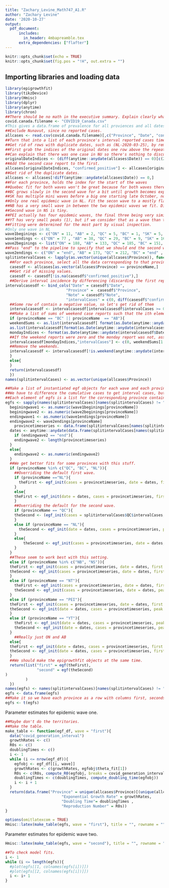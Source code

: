 ```yaml
---
title: "Zachary_Levine_Math747_A1.R"
author: "Zachary Levine"
date: '2020-10-27'
output: 
  pdf_document:
      includes:
        in_header: 4mbapreamble.tex
      extra_dependencies: ["flafter"]
---
```


```r
knitr::opts_chunk$set(echo = TRUE)
knitr::opts_chunk$set(fig.pos = "!H", out.extra = "")
```

## Importing libraries and loading data

```r
library(epigrowthfit)
library(tikzDevice)
library(Hmisc)
library(dplyr)
library(anytime)
library(chron)
##There should be no math in the executive summary. Explain clearly what you're talking about, but make sure the executive summary is accessible very broadly.
covid.canada.filename <- "COVID19_Canada.csv"
#This gives a data.frame of prevalence for all proviences and all dates.
##Exclude Nunavut, since no reported cases.
allcases <- read.csv(covid.canada.filename)[,c("Province", "Date", "confirmed_positive", "Note")]
##Turn that into a list of each province's interval reported cases time series.
##Get rid of rows with duplicate dates, such as (NL-2020-03-25), by removing the duplicated date and adding its case reports to first report for that date.
##First grab the indices of the original dates one row above the repeated dates.
##Can explain that there was one case in NU so there's nothing to discuss there.
originalDateIndices <- (diff(anytime::anydate(allcases$Date)) == 0)[c(2:length(diff(anytime::anydate(allcases$Date)) == 0), FALSE)]
##Add the second case report to the first.
allcases[originalDateIndices, "confirmed_positive"] <- allcases[originalDateIndices, "confirmed_positive"] + allcases[diff(anytime::anydate(allcases$Date)) == 0, "confirmed_positive"]
##Get rid of the duplicate dates.
allcases <- allcases[!diff(anytime::anydate(allcases$Date)) == 0,]
##For each province, holds the index for the start of the waves
##Quebec fit for both waves won't be great because for both waves there is a period of exponential growth but the peak of the wave isn't reached, then we stop growing exponentially and then start again briefly before the peak. End the fitting window when growth becomes sub exponetial, regardless of if peak has occured yet.
##BC grows slowly in the second wave for a bit until growth becomes exponential. Thus, the initial growth rate isn't strongly representative of the initial phase of the second wave. MB data displays the same trend but on a smaller scale.
##SK has multiple mini waves before a big one starting late October, not just two waves. We chose the biggest two to be the ones to study, but this may not have been the best choice. At least three mini waves occur before what we denote as the first wave. May have been better to fit to them.
##Only one real epidemic wave in NL. Fit the secon wave to a mostly flat second epidemic wave consiting of less than 5 cases at peak. Unclear if this makes any sense.
##NB has a very small wave in between the two epidemic waves we fit. Didn't fit to it because to the other two were much larger in magnitude.
##Second wave in NS is tiny.
##PEI actually has four epidemic waves, the final three being very similar in size.
##YT has very small peaks (1), but if we consider that as a wave than there are at least of them.
##Fitting were determined for the most part by visual inspection.
#Only one wave in NL
wave1beginings <- c("ON" = 11, "AB" = 2, "QC" = 5, "BC" = 1, "SK" = 5, "MB" = 1, "NL" = 1, "NB" = 3, "NS" = 1, "PEI" = 1, "YT" = 20, "NT" = 1, "NU" = NA)
wave1endings <- c("ON" = 77 , "AB" = 38, "QC" = 29, "BC" = 9, "SK" = 16, "MB" = 16, "NL" = 7, "NB" = 23, "NS" = 34, "PEI" = 12, "YT" = 29, "NT" = 23, "NU" = NA)
wave2beginings <- list("ON" = 188, "AB" = 133, "QC" = 185, "BC" = 151, "SK" = 194, "MB" = 195, "NL" = 221, "NB" = 198, "NS" = 213, "PEI" = 200, "YT" = 201, "NT" = 200, "NU" = NA)
##Pass "end" to the pipeline to specify that we should end the second wave at the last possible observation date.
wave2endings <- c("ON" = "end", "AB" = 173, "QC" = 212, "BC" = "end" , "SK" = "end", "MB" = "end", "NL" = 229, "NB" = 210, "NS" = "end", "PEI" = 170, "YT" = 216 , "NT" = 214, "NU" = NA)
splitintervalCases <- lapply(as.vector(unique(allcases$Province)), function(provinceName){
  ##For each province, select all the data corresponding to that province.
  casesdf <- allcases[as.vector(allcases$Province) == provinceName,]
  ##Get rid of missing values.
  casesdf <- casesdf[!is.na(casesdf$"confirmed_positive"),]
  ##Derive interval incidence by differencing (discarding the first reported entry to align all the columns and keep them the same length), keeping the column for each provience as a check to make sure we're doing everthing properly.
intervalcasesdf <- bind_cols("Date" = casesdf$"Date",
                           "Province" =  casesdf$"Province",
                           "Note" = casesdf$"Note",
                           "intervalCases" = c(0, diff(casesdf$"confirmed_positive", lag = 1)))
  ##Some row of contain a negative value, so let's get rid of them
  intervalcasesdf <- intervalcasesdf[intervalcasesdf$intervalCases >= 0,]
  ##Make a list of sums of weekend case reports such that the ith element is the sum of the reported cases on Saturday and Sunday for the ith weekend.
  if (provinceName == "BC" || provinceName  == "AB"){
  weekendSums <- as.list(intervalcasesdf[ format(as.Date(anytime::anydate(intervalcasesdf$Date)), '%A') == "Saturday","intervalCases"])$intervalCases +
  as.list(intervalcasesdf[format(as.Date(anytime::anydate(intervalcasesdf$Date)), '%A') == "Sunday","intervalCases"])$intervalCases
  mondayIndices <- format(as.Date(anytime::anydate(intervalcasesdf$Date)), '%A') == "Monday"
  ##If the weekend reports were zero and the monday report was not, assume improper reporting and make the Monday cases the sum of the Monday cases the case reports on the weekends.
  intervalcasesdf[mondayIndices,"intervalCases"] <- c(0, weekendSums[1:length(weekendSums)-1]) + intervalcasesdf[mondayIndices,"intervalCases"]
  ##Remove the weekends.
  intervalcasesdf <- intervalcasesdf[!is.weekend(anytime::anydate(intervalcasesdf$Date)),]
  }
  else{
  }
  return(intervalcasesdf)
  })
names(splitintervalCases) <- as.vector(unique(allcases$Province))

##Make a list of instantiated egf objects for each wave and each province.
##We have to difference the cumulative cases to get interval cases, but in doing so we get rid of the first case report. Set it to zero to make the data frame with all columns of the same length, but get rid of it before initializing egf objects.
##Each element of egfs is a list for the corresponding province containing the egf_init object for the first wave and the second wave separately.
egfs <- sapply(names(splitintervalCases)[names(splitintervalCases) != "NU"], function(provinceName){
  beginingwave1 <- as.numeric(wave1beginings[provinceName])
  beginingwave2 <- as.numeric(wave2beginings[provinceName])
  endingwave1 <- as.numeric(wave1endings[provinceName])
  endingwave2 <- wave2endings[provinceName]
    provincetimeseries <- data.frame(splitintervalCases[names(splitintervalCases) == provinceName])[4][,1][1:length(data.frame(splitintervalCases[names(splitintervalCases) == provinceName])[4][,1])]
  dates <- anytime::anydate(data.frame(splitintervalCases[names(splitintervalCases) == provinceName])[1][,1])
    if (endingwave2 == "end"){
    endingwave2 <- length(provincetimeseries)
  }
  else{
    endingwave2 <- as.numeric(endingwave2)
  }
  ##We get better fits for some provinces with this stuff.
  if (provinceName %in% c("QC", "BC", "NL")){
    ##Overriding the default first wave.
    if (provinceName =="NL"){
      theFirst <- egf_init(cases = provincetimeseries, date = dates, first = 1, last = 9)
    }
    else{
    theFirst <- egf_init(date = dates, cases = provincetimeseries, first = beginingwave1, last = endingwave1)
    }
    ##Overriding the default for the second wave.
    if (provinceName == "QC"){
    theSecond <- (egf_init(cases = splitintervalCases$QC$intervalCases, date = anydate(splitintervalCases$QC$Date), first = 165, peak = 212))
    }
    else if (provinceName == "NL"){
      theSecond <- egf_init(date = dates, cases = provincetimeseries, peak = 230)
    }
    else{
        theSecond <- egf_init(cases = provincetimeseries, date = dates, first = beginingwave2)
    }
  }
  ##These seem to work best with this setting.
  else if (provinceName %in% c("NB", "NS")){
  theFirst <- egf_init(cases = provincetimeseries, date = dates, first = beginingwave1, distr = "pois")
  theSecond <- egf_init(cases = provincetimeseries, date = dates, first = beginingwave2, peak = endingwave2, distr = "pois")
  }
  else if (provinceName == "NT"){
    theFirst <- egf_init(cases = provincetimeseries, date = dates, first = beginingwave1, last = endingwave1, distr = "pois")
    theSecond <- egf_init(cases = provincetimeseries, date = dates, peak = 214, distr = "pois")
  }
  else if (provinceName == "PEI"){
  theFirst <- egf_init(cases = provincetimeseries, date = dates, first = beginingwave1, distr = "pois")
  theSecond <- egf_init(date = dates, cases = provincetimeseries, peak = 174, distr = "pois")
  }
  else if (provinceName == "YT"){
    theFirst <- egf_init(date = dates, cases = provincetimeseries, peak = 31, distr = "pois")
    theSecond <- egf_init(date = dates, cases = provincetimeseries, peak = 214, distr = "pois")
  }
    ##Really just ON and AB
  else{
  theFirst <- egf_init(date = dates, cases = provincetimeseries, first = beginingwave1, last = endingwave1)
  theSecond <- egf_init(date = dates, cases = provincetimeseries, first = beginingwave2)
  }
  ##We should make the epigrowthfit objects at the same time.
  return(list("first" = egf(theFirst),
              "second" = egf(theSecond)
)
         )
  })
names(egfs) <- names(splitintervalCases)[names(splitintervalCases) != "NU"]
egfs <- data.frame(egfs)
##Make it so we have each province as a row with columns first, seconds for the two waves.
egfs <- t(egfs)
```

Parameter estimates for epidemic wave one.
```r
##Maybe don't do the territories.
##Make the table.
make_table <- function(egf_df, wave = "first"){
  data("covid_generation_interval")
  growthRates <- c()
  R0s <- c()
  doublingTimes <- c()
  i <- 1
  while (i <= nrow(egf_df)){
    egfobj <- egf_df[[i, wave]]
    growthRates <- c(growthRates, egfobj$theta_fit[1])
    R0s <- c(R0s, compute_R0(egfobj, breaks = covid_generation_interval$breaks, probs = covid_generation_interval$probs))
    doublingTimes <- c(doublingTimes, compute_doubling_time(egfobj))
    i <- i + 1
  }
  return(data.frame("Province" = unique(allcases$Province)[(unique(allcases$Province)) != "NU"],
                         "Exponential Growth Rate" = growthRates,
                         "Doubling Time"= doublingTimes ,
                         "Reproduction Number" = R0s))
}

options(omitlatexcom = TRUE)
Hmisc::latex(make_table(egfs, wave = "first"), title = "", rowname = "", file = "")
```

Parameter estimates for epidemic wave two.
```r
Hmisc::latex(make_table(egfs, wave = "second"), title = "", rowname = "", file = "")
```


```r
##To check model fits.
i <- 1
while (i <= length(egfs)){
  #plot(egfs[[1, colnames(egfs[i])]])
  #plot(egfs[[2, colnames(egfs[i])]])
  i <- i+ 1
}
```